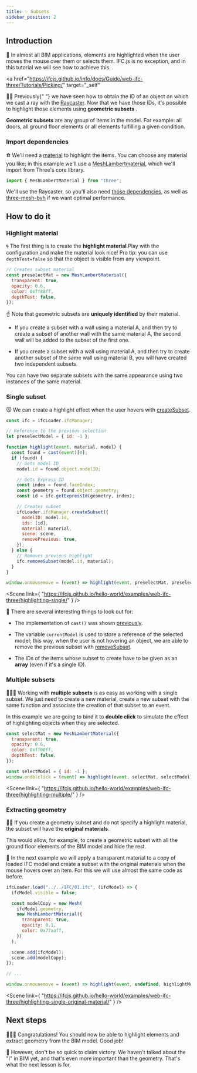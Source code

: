 ```yaml
---
title: ✨ Subsets
sidebar_position: 2
---
```



## Introduction

🎩
In almost all BIM applications, elements are highlighted when the user moves the mouse over them or selects them. IFC.js is no exception, and in this tutorial we will see how to achieve this.

<a
  href="https://ifcjs.github.io/info/docs/Guide/web-ifc-three/Tutorials/Picking/"
  target="_self"
>
  👩‍🏫 Previously{" "}
</a>
we have seen how to obtain the ID of an object on which we cast a ray with the
<a href="https://threejs.org/docs/#api/en/core/Raycaster">Raycaster</a>. Now
that we have those IDs, it's possible to highlight those elements using <b>
  geometric subsets
</b>.

<IfcCard icon="🧱" title="Geometric subsets?">
  <b>Geometric subsets</b> are any group of items in the model. For example: all
  doors, all ground floor elements or all elements fulfilling a given condition.
</IfcCard>

### Import dependencies

⚽
We'll need a [material](https://threejs.org/docs/#api/en/materials/Material) to highlight the items. You can choose any material you like; in this example we'll use a [MeshLambertmaterial](https://threejs.org/docs/#api/en/materials/MeshLambertMaterial), which we'll import from Three's core library.

```js
import { MeshLambertMaterial } from "three";
```

We'll use the Raycaster, so you'll also need <a href="https://ifcjs.github.io/info/docs/Guide/web-ifc-three/Tutorials/Picking/#import-threejs-dependencies" target="_self">those dependencies</a>, as well as <a href="https://ifcjs.github.io/info/docs/Guide/web-ifc-three/Tutorials/Picking/#import-three-mesh-bvh-optional" target="_self">three-mesh-bvh</a> if we want optimal performance.

## How to do it

### Highlight material

🌀
The first thing is to create the **highlight material**.Play with the configuration and make the material look nice! Pro tip: you can use `depthTest=false` so that the object is visible from any viewpoint.

```js
// Creates subset material
const preselectMat = new MeshLambertMaterial({
  transparent: true,
  opacity: 0.6,
  color: 0xff88ff,
  depthTest: false,
});
```

☝
Note that geometric subsets are **uniquely identified** by their material.

- If you create a subset with a wall using a material A, and then try to create a subset of another wall with the same material A, the second wall will be added to the subset of the first one.

- If you create a subset with a wall using material A, and then try to create another subset of the same wall using material B, you will have created two independent subsets.

<IfcAlert>
  You can have two separate subsets with the same appearance using two instances
  of the same material.
</IfcAlert>

### Single subset

🐭
We can create a highlight effect when the user hovers with <a href="https://ifcjs.github.io/info/docs/Guide/web-ifc-three/api#createsubset" target="_self">createSubset</a>.

```js
const ifc = ifcLoader.ifcManager;

// Reference to the previous selection
let preselectModel = { id: -1 };

function highlight(event, material, model) {
  const found = cast(event)[0];
  if (found) {
    // Gets model ID
    model.id = found.object.modelID;

    // Gets Express ID
    const index = found.faceIndex;
    const geometry = found.object.geometry;
    const id = ifc.getExpressId(geometry, index);

    // Creates subset
    ifcLoader.ifcManager.createSubset({
      modelID: model.id,
      ids: [id],
      material: material,
      scene: scene,
      removePrevious: true,
    });
  } else {
    // Removes previous highlight
    ifc.removeSubset(model.id, material);
  }
}

window.onmousemove = (event) => highlight(event, preselectMat, preselectModel);
```

<Scene
  link={
    "https://ifcjs.github.io/hello-world/examples/web-ifc-three/highlighting-single/"
  }
/>

👀
There are several interesting things to look out for:

- The implementation of `cast()` was shown <a href="https://ifcjs.github.io/info/docs/Guide/web-ifc-three/Tutorials/Picking/#how-to-do-it" target="_self">previously</a>.

- The variable `currentModel` is used to store a reference of the selected model; this way, when the user is not hovering an object, we are able to remove the previous subset with <a href="https://ifcjs.github.io/info/docs/Guide/web-ifc-three/api#removesubset" target="_self">removeSubset</a>.

- The IDs of the items whose subset to create have to be given as an **array** (even if it's a single ID).

### Multiple subsets

💅💅💅
Working with **multiple subsets** is as easy as working with a single subset. We just need to create a new material, create a new subset with the same function and associate the creation of that subset to an event.

In this example we are going to bind it to **double click** to simulate the effect of highlighting objects when they are selected.

```js
const selectMat = new MeshLambertMaterial({
  transparent: true,
  opacity: 0.6,
  color: 0xff00ff,
  depthTest: false,
});

const selectModel = { id: -1 };
window.ondblclick = (event) => highlight(event, selectMat, selectModel);
```

<Scene
  link={
    "https://ifcjs.github.io/hello-world/examples/web-ifc-three/highlighting-multiple/"
  }
/>

### Extracting geometry

👩‍🏫
If you create a geometry subset and do not specify a highlight material, the subset will have the **original materials**.

<IfcAlert>
  This would allow, for example, to create a geometric subset with all the
  ground floor elements of the BIM model and hide the rest.
</IfcAlert>

🌚
In the next example we will apply a transparent material to a copy of loaded IFC model and create a subset with the original materials when the mouse hovers over an item. For this we will use almost the same code as before.

```js {3,4,5,6,7,13,14,15,16}
ifcLoader.load("../../IFC/01.ifc", (ifcModel) => {
  ifcModel.visible = false;

  const modelCopy = new Mesh(
    ifcModel.geometry,
    new MeshLambertMaterial({
      transparent: true,
      opacity: 0.1,
      color: 0x77aaff,
    })
  );

  scene.add(ifcModel);
  scene.add(modelCopy);
});

// ...

window.onmousemove = (event) => highlight(event, undefined, highlightModel);
```

<Scene
  link={
    "https://ifcjs.github.io/hello-world/examples/web-ifc-three/highlighting-single-original-material/"
  }
/>

## Next steps

🎉🎉🎉
Congratulations! You should now be able to highlight elements and extract geometry from the BIM model. Good job!

📃 However, don't be so quick to claim victory. We haven't talked about the "I" in BIM yet, and that's even more important than the geometry. That's what the next lesson is for.
